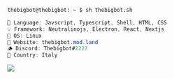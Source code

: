 ```zsh
thebigbot@thebigbot: ~ $ sh thebigbot.sh
```

```csharp
🎏 Language: Javscript, Typescript, Shell, HTML, CSS
💡 Framework: Neutralinojs, Electron, React, Nextjs
🐧 OS: Linux
💎 Website: thebigbot.mod.land
🪵 Discord: Thebigbot#2222 
🤌 Country: Italy
```

![](https://raw.githubusercontent.com/vshymanskyy/StandWithUkraine/main/badges/StandWithUkraine.svg)
